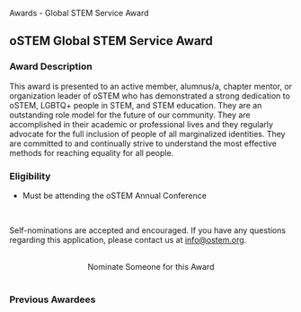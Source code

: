
<SiteLayout title="Awards - Global STEM Service Award">
<div className="border-b-4 border-apricot border-solid pb-4 mb-4 text-center">
  <p className="text-5xl font-display font-black">
    Awards - Global STEM Service Award
  </p>
</div>

<div>

## oSTEM Global STEM Service Award

### Award Description

This award is presented to an active member, alumnus/a, chapter mentor, or
organization leader of oSTEM who has demonstrated a strong dedication to oSTEM,
LGBTQ+ people in STEM, and STEM education. They are an outstanding role model
for the future of our community. They are accomplished in their academic or
professional lives and they regularly advocate for the full inclusion of people
of all marginalized identities. They are committed to and continually strive to
understand the most effective methods for reaching equality for all people.

### Eligibility

- Must be attending the oSTEM Annual Conference

<br />

Self-nominations are accepted and encouraged. If you have any questions
regarding this application, please contact us at info@ostem.org.

<br />
<div align="center">
  <AwardCardButton url="https://forms.gle/r2csAKKiTSuie1JC8">
    Nominate Someone for this Award
  </AwardCardButton>
</div>

</div>

<br />

<div>

### Previous Awardees

<div className="grid gap-8 md:grid-cols-3 my-1">
  <AwardeeCard
    awardeeName="Angie Gonzalez"
    awardYear={2022}
    profileImg="/images/awards/service-award/angie-gonzalez-2022.jpg"
    altDesc="Profile picture of Angie Gonzalez"
    width={300}
    height={200}
  />
  <AwardeeCard
    awardeeName="Lee Trent"
    awardYear={2021}
    profileImg="/images/pattern/rainbox-box-pattern-desaturated.png"
    altDesc="Profile picture of Lee Trent"
    width={200}
    height={200}
  />
  <AwardeeCard
    awardeeName="Cel Welch"
    awardYear={2020}
    profileImg="/images/awards/service-award/cel-welch-2020.jpg"
    altDesc="Profile picture of Cel Welch"
    width={200}
    height={200}
  />
  <AwardeeCard
    awardeeName="Avery Cunningham"
    awardYear={2019}
    profileImg="/images/awards/service-award/avery-cunningham-2019.jpeg"
    altDesc="Profile picture of Avery Cunningham"
    width={200}
    height={200}
  />
  <AwardeeCard
    awardeeName="Aaron Mertz"
    awardYear={2018}
    profileImg="/images/awards/service-award/aaron-mertz-2018.jpeg"
    altDesc="Profile picture of Aaron Mertz"
    width={200}
    height={200}
  />
  <AwardeeCard
    awardeeName="Elise Wantling"
    awardYear={2017}
    profileImg="/images/awards/service-award/elise-wantling-2017.jpeg"
    altDesc="Profile picture of Elise Wantling"
    width={150}
    height={225}
  />
  <AwardeeCard
    awardeeName="Marjorie Willner"
    awardYear={2016}
    profileImg="/images/awards/service-award/marjorie-willner-2016.jpeg"
    altDesc="Profile picture of Marjorie Willner"
    width={150}
    height={225}
  />
  <AwardeeCard
    awardeeName="Emily Li"
    awardYear={2015}
    profileImg="/images/awards/service-award/emily-li-2015.jpeg"
    altDesc="Profile picture of Emily Li"
    width={200}
    height={238}
  />
  <AwardeeCard
    awardeeName="Dr. Elena A Long"
    awardYear={2014}
    profileImg="/images/awards/service-award/elena-long-2014.jpeg"
    altDesc="Profile picture of Dr. Elena A Long"
    width={150}
    height={210}
  />
  <AwardeeCard
    awardeeName="Eric V Patridge"
    awardYear={2013}
    profileImg="/images/awards/service-award/eric-patridge-2013.jpeg"
    altDesc="Profile picture of Eric V Patridge"
    width={143}
    height={200.2}
  />
</div>

</div>

</SiteLayout>
